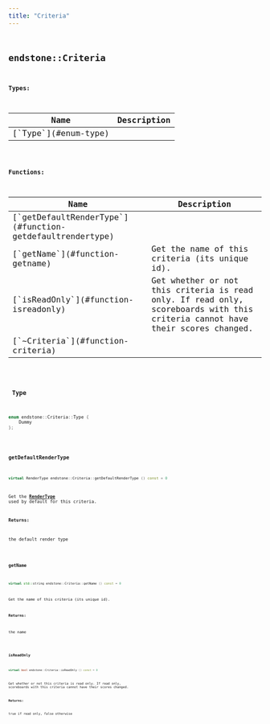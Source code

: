 ```yaml
---
title: "Criteria"
---
```


## <code className="doc-symbol doc-symbol-class"/> endstone::Criteria







**Types:**

<table>
<thead>
   <tr>
      <th>Name</th>
      <th>Description</th>
   </tr>
</thead>
<tbody>
<tr key="classendstone_1_1_criteria_1a31b8a6a25a4c37fa964fc34563a882d1">
    <td>[`Type`](#enum-type)</td>
    <td></td>
</tr>
</tbody>
</table>









**Functions:**

<table>
<thead>
   <tr>
      <th>Name</th>
      <th>Description</th>
   </tr>
</thead>
<tbody>
<tr key="classendstone_1_1_criteria_1a62d2a81d1b34cb0c271bdf470b0064de">
    <td>[`getDefaultRenderType`](#function-getdefaultrendertype)</td>
    <td></td>
</tr>
<tr key="classendstone_1_1_criteria_1a0b64daff057e51e6c0ad4ca8ff404d21">
    <td>[`getName`](#function-getname)</td>
    <td>Get the name of this criteria (its unique id).</td>
</tr>
<tr key="classendstone_1_1_criteria_1a41b262cc7d4029a58773d1fa1e5c0eab">
    <td>[`isReadOnly`](#function-isreadonly)</td>
    <td>Get whether or not this criteria is read only. If read only, scoreboards with this criteria cannot have their scores changed.</td>
</tr>
<tr key="classendstone_1_1_criteria_1a126b4b11c3322654f2e334c892a843ff">
    <td>[`~Criteria`](#function-criteria)</td>
    <td></td>
</tr>
</tbody>
</table>

### <code className="doc-symbol doc-symbol-enum"/> Type

```cpp
enum endstone::Criteria::Type {
    Dummy
};
```


### <code className="doc-symbol doc-symbol-function"/> getDefaultRenderType

```cpp
virtual RenderType endstone::Criteria::getDefaultRenderType () const = 0
```


Get the [**RenderType**](namespaceendstone.md#enum-rendertype) used by default for this criteria.




**Returns:**

the default render type 





        
### <code className="doc-symbol doc-symbol-function"/> getName

```cpp
virtual std::string endstone::Criteria::getName () const = 0
```

Get the name of this criteria (its unique id).



**Returns:**

the name 





        
### <code className="doc-symbol doc-symbol-function"/> isReadOnly

```cpp
virtual bool endstone::Criteria::isReadOnly () const = 0
```

Get whether or not this criteria is read only. If read only, scoreboards with this criteria cannot have their scores changed.



**Returns:**

true if read only, false otherwise 





        